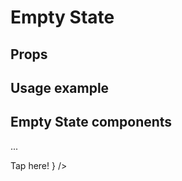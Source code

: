 
<Meta title="EmptyState" component={EmptyState} />

# Empty State

## Props

<Props of={EmptyState} />

## Usage example

<Source code='
<EmptyState
src={yourImageSource}
title="your title"
subTitle="your subTitle"
callToAction={<Button>Action</Button>}
/>' />

## Empty State components

...

<Preview height={200}>
  <Story name="Empty State">
    <UnbraceThemeProvider>
      <EmptyState
        src="https://nummerplaat-direct.be/wp-content/uploads/2019/08/placeholder.png"
        title="Oh no!"
        subTitle="It's super empty here, tap below to fill it up!"
        callToAction={
            <Button>Tap here!</Button>
        }
      />
    </UnbraceThemeProvider>
  </Story>
</Preview>
